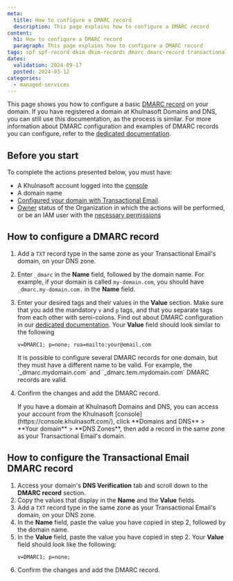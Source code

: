 ```yaml
---
meta:
  title: How to configure a DMARC record
  description: This page explains how to configure a DMARC record
content:
  h1: How to configure a DMARC record
  paragraph: This page explains how to configure a DMARC record
tags: spf spf-record dkim dkim-records dmarc dmarc-record transactional
dates:
  validation: 2024-09-17
  posted: 2024-03-12
categories:
  - managed-services
---
```


This page shows you how to configure a basic [DMARC record](/managed-services/transactional-email/concepts/#dmarc-record) on your domain.
If you have registered a domain at Khulnasoft Domains and DNS, you can still use this documentation, as the process is similar.
For more information about DMARC configuration and examples of DMARC records you can configure, refer to the [dedicated documentation](/managed-services/transactional-email/reference-content/dmarc-configuration/).

## Before you start

To complete the actions presented below, you must have:

- A Khulnasoft account logged into the [console](https://console.khulnasoft.com/)
- A domain name
- [Configured your domain with Transactional Email](/managed-services/transactional-email/how-to/configure-domain-with-transactional-email/).
- [Owner](/identity-and-access-management/iam/concepts/#owner) status of the Organization in which the actions will be performed, or be an IAM user with the [necessary permissions](/identity-and-access-management/iam/concepts/#permission)

## How to configure a DMARC record

1. Add a `TXT` record type in the same zone as your Transactional Email's domain, on your DNS zone.
2. Enter `_dmarc` in the **Name** field, followed by the domain name. For example, if your domain is called `my-domain.com`, you should have `_dmarc.my-domain.com.` in the **Name** field.
3. Enter your desired tags and their values in the **Value** section. Make sure that you add the mandatory `v` and `p` tags, and that you separate tags from each other with semi-colons. Find out about DMARC configuration in our [dedicated documentation](/managed-services/transactional-email/reference-content/dmarc-configuration/).
    Your **Value** field should look similar to the following
    ```
    v=DMARC1; p=none; rua=mailto:your@email.com
    ```
    <Message type="important">
     It is possible to configure several DMARC records for one domain, but they must have a different name to be valid.
     For example, the `_dmarc.mydomain.com` and `_dmarc.tem.mydomain.com` DMARC records are valid.
    </Message>
6. Confirm the changes and add the DMARC record.

    <Message type="tip">
     If you have a domain at Khulnasoft Domains and DNS, you can access your account from the Khulnasoft [console](https://console.khulnasoft.com/), click **Domains and DNS** > **Your domain** > **DNS Zones**, then add a record in the same zone as your Transactional Email's domain.
    </Message>

## How to configure the Transactional Email DMARC record

1. Access your domain's **DNS Verification** tab and scroll down to the **DMARC record** section.
2. Copy the values that display in the **Name** and the **Value** fields.
3. Add a `TXT` record type in the same zone as your Transactional Email's domain, on your DNS zone.
4. In the **Name** field, paste the value you have copied in step 2, followed by the domain name.
5. In the **Value** field, paste the value you have copied in step 2. Your **Value** field should look like the following:
    ```
    v=DMARC1; p=none;
    ```
6. Confirm the changes and add the DMARC record.